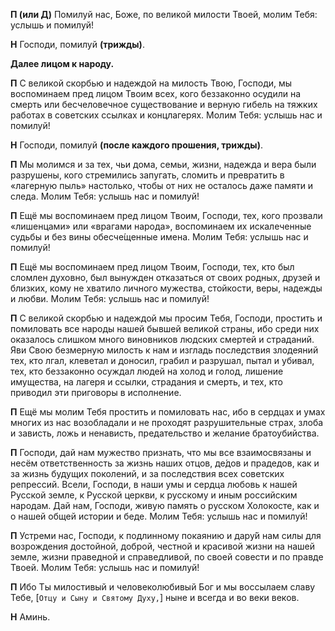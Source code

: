 **П (или Д)** Помилуй нас, Боже, по великой милости Твоей, молим Тебя: услышь и помилуй!

**Н** Господи, помилуй **(трижды)**.

**Далее лицом к народу.**

**П** С великой скорбью и надеждой на милость Твою, Господи, мы воспоминаем пред лицом Твоим всех, кого беззаконно осудили на смерть или бесчеловечное существование и верную гибель на тяжких работах в советских ссылках и концлагерях. Молим Тебя: услышь нас и помилуй!

**Н** Господи, помилуй **(после каждого прошения, трижды)**.

**П** Мы молимся и за тех, чьи дома, семьи, жизни, надежда и вера были разрушены, кого стремились запугать, сломить и превратить в «лагерную пыль» настолько, чтобы от них не осталось даже памяти и следа. Молим Тебя: услышь нас и помилуй!

**П** Ещё мы воспоминаем пред лицом Твоим, Господи, тех, кого прозвали «лишенцами» или «врагами народа», воспоминаем их искалеченные судьбы и без вины обесче́щенные имена. Молим Тебя: услышь нас и помилуй!

**П** Ещё мы воспоминаем пред лицом Твоим, Господи, тех, кто был сломлен духовно, был вынужден отказаться от своих родных, друзей и близких, кому не хватило личного мужества, стойкости, веры, надежды и любви. Молим Тебя: услышь нас и помилуй!

**П** С великой скорбью и надеждой мы просим Тебя, Господи, простить и помиловать все народы нашей бывшей великой страны, ибо среди них оказалось слишком много виновников людских смертей и страданий. Яви Свою безмерную милость к нам и изгладь последствия злодеяний тех, кто лгал, клеветал и доносил, грабил и разрушал, пытал и убивал, тех, кто беззаконно осуждал людей на холод и голод, лишение имущества, на лагеря и ссылки, страдания и смерть, и тех, кто приводил эти приговоры в исполнение.

**П** Ещё мы молим Тебя простить и помиловать нас, ибо в сердцах и умах многих из нас возобладали и не проходят разрушительные страх, злоба и зависть, ложь и ненависть, предательство и желание братоубийства.

**П** Господи, дай нам мужество признать, что мы все взаимосвязаны и несём ответственность за жизнь наших отцов, де́дов и прадедов, как и за жизнь будущих поколений, и за последствия всех советских репрессий. Всели, Господи, в наши умы и сердца любовь к нашей Русской земле, к Русской церкви, к русскому и иным российским народам. Дай нам, Господи, живую память о русском Холокосте, как и о нашей общей истории и беде. Молим Тебя: услышь нас и помилуй!

**П** Устреми нас, Господи, к подлинному покаянию и дару́й нам силы для возрождения достойной, доброй, честной и красивой жизни на нашей земле, жизни праведной и справедливой, по своей совести и по правде Твоей. Молим Тебя: услышь нас и помилуй!

**П** Ибо Ты милостивый и человеколюбивый Бог и мы воссылаем славу Тебе, <R>[</R>`Отцу и Сыну и Святому Духу,`<R>]</R> ныне и всегда и во веки веков.

**Н** Аминь.
